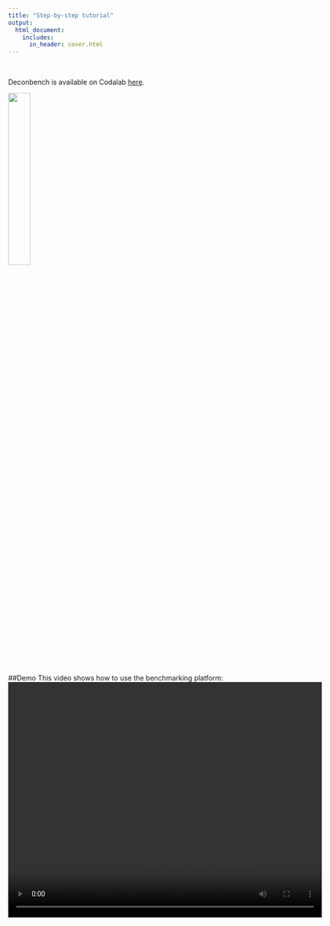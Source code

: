 ```yaml
---
title: "Step-by-step tutorial"
output:
  html_document:
    includes:
      in_header: cover.html
---
```


<br>


Deconbench is available on Codalab [here]( https://competitions.codalab.org/competitions/27453?secret_key=b5ae4e78-8e75-44a4-b919-52907529605c). 

![](pictures/codalab.png){width=30%}

##Demo
This video shows how to use the benchmarking platform:  
<video width="640" height="480" controls>
  <source src="Demo_with_subtitles.mp4" type="video/mp4">
</video>

<br>
